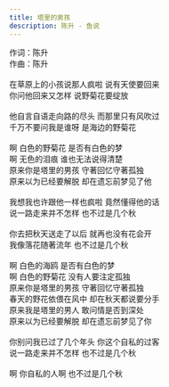 ```yaml
---
title: 塔里的男孩
description: 陈升 - 鱼说
---
```


作词：陈升<br />作曲：陈升<br /><br />在草原上的小孩说那人疯啦 说有天使要回来<br />你问他回来又怎样 说野菊花要绽放<br /><br />他自言自语走向路的尽头 而那里只有风吹过<br />千万不要问我是谁呀 是海边的野菊花<br /><br />啊 白色的野菊花 是否有白色的梦<br />啊 无色的泪痕 谁也无法说得清楚<br />原来你是塔里的男孩 守著回忆守著孤独<br />原来以为已经要解脱 却在遗忘前梦见了他<br /><br />我想我也许跟他一样也疯啦 竟然懂得他的话<br />说一路走来并不怎样 也不过是几个秋<br /><br />你去把秋天送走了以后 就再也没有花会开<br />我像落花随著流年 也不过是几个秋<br /><br />啊 白色的海鸥 是否有白色的梦<br />啊 白色的野菊花 没有人要注定孤独<br />原来你是塔里的男孩 守著回忆守著孤独<br />春天的野花依偎在风中 却在秋天都说要分手<br />原来我是塔里的男人 敢问情是否到深处<br />原来以为已经要解脱 却在遗忘前梦见了你<br /><br />你别问我已过了几个年头 你这个自私的过客<br />说一路走来并不怎样 也不过是几个秋<br /><br />啊 你自私的人啊 也不过是几个秋
